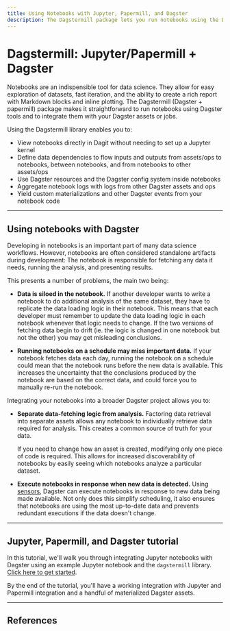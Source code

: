 ```yaml
---
title: Using Notebooks with Jupyter, Papermill, and Dagster
description: The Dagstermill package lets you run notebooks using the Dagster tools and integrate them into your data pipelines.
---
```


# Dagstermill: Jupyter/Papermill + Dagster

Notebooks are an indispensible tool for data science. They allow for easy exploration of datasets, fast iteration, and the ability to create a rich report with Markdown blocks and inline plotting. The Dagstermill (Dagster + papermill) package makes it straightforward to run notebooks using Dagster tools and to integrate them with your Dagster assets or jobs.

Using the Dagstermill library enables you to:

- View notebooks directly in Dagit without needing to set up a Jupyter kernel
- Define data dependencies to flow inputs and outputs from assets/ops to notebooks, between notebooks, and from notebooks to other assets/ops
- Use Dagster resources and the Dagster config system inside notebooks
- Aggregate notebook logs with logs from other Dagster assets and ops
- Yield custom materializations and other Dagster events from your notebook code

<!-- Our goal is to make it unnecessary to go through a tedious "productionization" process where code developed in notebooks must be translated into some other (less readable and interpretable) format in order to be integrated into production workflows. Instead, we can use notebooks as assets or ops directly, with minimal changes to notebook code that still allow for standalone execution of the notebook. -->

---

## Using notebooks with Dagster

Developing in notebooks is an important part of many data science workflows. However, notebooks are often considered standalone artifacts during development: The notebook is responsible for fetching any data it needs, running the analysis, and presenting results.

This presents a number of problems, the main two being:

- **Data is siloed in the notebook.** If another developer wants to write a notebook to do additional analysis of the same dataset, they have to replicate the data loading logic in their notebook. This means that each developer must remember to update the data loading logic in each notebook whenever that logic needs to change. If the two versions of fetching data begin to drift (ie. the logic is changed in one notebook but not the other) you may get misleading conclusions.

- **Running notebooks on a schedule may miss important data.** If your notebook fetches data each day, running the notebook on a schedule could mean that the notebook runs before the new data is available. This increases the uncertainty that the conclusions produced by the notebook are based on the correct data, and could force you to manually re-run the notebook.

Integrating your notebooks into a broader Dagster project allows you to:

- **Separate data-fetching logic from analysis.** Factoring data retrieval into separate assets allows any notebook to individually retrieve data required for analysis. This creates a common source of truth for your data.

  If you need to change how an asset is created, modifying only one piece of code is required. This allows for increased discoverability of notebooks by easily seeing which notebooks analyze a particular dataset.

- **Execute notebooks in response when new data is detected.** Using [sensors](/concepts/partitions-schedules-sensors/sensors), Dagster can execute notebooks in response to new data being made available. Not only does this simplify scheduling, it also ensures that notebooks are using the most up-to-date data and prevents redundant executions if the data doesn't change.

---

## Jupyter, Papermill, and Dagster tutorial

In this tutorial, we'll walk you through integrating Jupyter notebooks with Dagster using an example Jupyter notebook and the `dagstermill` library. [Click here to get started](/integrations/dagstermill/using-notebooks-with-dagster).

By the end of the tutorial, you'll have a working integration with Jupyter and Papermill integration and a handful of materialized Dagster assets.

---

## References

<ArticleList>
  <ArticleListItem
    title="Dagstermill integration reference"
    href="/integrations/dagstermill/reference"
  ></ArticleListItem>
  <ArticleListItem
    title="dagstermill API reference"
    href="/\_apidocs/libraries/dagstermill"
  ></ArticleListItem>
</ArticleList>
